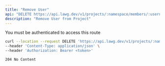 ```yaml
---
title: "Remove User"
api: "DELETE https://api.lawg.dev/v1/projects/:namespace/members/:username"
description: "Remove User from Project"
---
```


<Warning>You must be authenticated to access this route</Warning>

<RequestExample>

```bash Example Request
curl --location --request DELETE 'https://api.lawg.dev/v1/projects/:namespace/members/:username' \
--header 'Content-Type: application/json' \
--header 'Authorization: Bearer <token>'
```

</RequestExample>

<ResponseExample>

```http Response
204 No Content
```

</ResponseExample>
